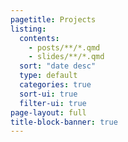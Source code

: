 ```yaml
---
pagetitle: Projects
listing:
  contents:
    - posts/**/*.qmd
    - slides/**/*.qmd
  sort: "date desc"
  type: default
  categories: true
  sort-ui: true
  filter-ui: true
page-layout: full
title-block-banner: true
---
```


